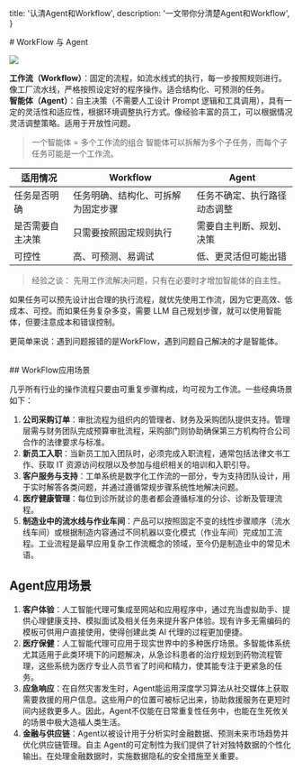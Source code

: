 
  title: '认清Agent和Workflow',
  description: '一文带你分清楚Agent和Workflow',
}

<MainContent>
  # WorkFlow 与 Agent

  ![](https://raw.githubusercontent.com/hugoiee/images/master/%E5%B7%A5%E4%BD%9C%E6%B5%81and%E6%99%BA%E8%83%BD%E4%BD%93.jpg)

  **工作流（Workflow）**：固定的流程，如流水线式的执行，每一步按照规则进行。像工厂流水线，严格按照设定好的程序操作。适合结构化、可预测的任务。
  <br/>
  **智能体（Agent）**：自主决策（不需要人工设计 Prompt 逻辑和工具调用），具有一定的灵活性和适应性，根据环境调整执行方式。像经验丰富的员工，可以根据情况灵活调整策略。适用于开放性问题。

  > 一个智能体 = 多个工作流的组合
  > 智能体可以拆解为多个子任务，而每个子任务可能是一个工作流。

  | 适用情况 | Workflow | Agent |
  | -------- | ----------------- | -------------- |
  | 任务是否明确 | 任务明确、结构化、可拆解为固定步骤 | 任务不确定、执行路径动态调整 |
  | 是否需要自主决策 | 只需要按照固定规则执行 | 需要自主判断、规划、决策 |
  | 可控性 | 高、可预测、易调试 | 低、更灵活但可能出错 |

  > 经验之谈： 先用工作流解决问题，只有在必要时才增加智能体的自主性。

  如果任务可以预先设计出合理的执行流程，就优先使用工作流，因为它更高效、低成本、可控。而如果任务复杂多变，需要 LLM 自己规划步骤，就可以使用智能体，但要注意成本和错误控制。

  更简单来说：遇到问题报错的是WorkFlow，遇到问题自己解决的才是智能体。

  <br/>
  ## WorkFlow应用场景

  几乎所有行业的操作流程只要由可重复步骤构成，均可视为工作流。一些经典场景如下：

  1. **公司采购订单**：审批流程为组织内的管理者、财务及采购团队提供支持。管理层需与财务团队完成预算审批流程，采购部门则协助确保第三方机构符合公司合作的法律要求与标准。
  2. **新员工入职**：当新员工加入团队时，必须完成入职流程，通常包括法律文书工作、获取 IT 资源访问权限以及参加与组织相关的培训和入职引导。
  3. **客户服务与支持**：工单系统是数字化工作流的一部分，专为支持团队设计，用于实时解答各类问题，并通过遵循常规步骤系统性地解决问题。
  4. **医疗健康管理**：每位到诊所就诊的患者都会遵循标准的分诊、诊断及管理流程。
  5. **制造业中的流水线与作业车间**：产品可以按照固定不变的线性步骤顺序（流水线车间）或根据制造内容通过不同机器以变化模式（作业车间）完成加工流程。工业流程是最早应用复杂工作流概念的领域，至今仍是制造业中的常见术语。

  ## Agent应用场景

  1. **客户体验**：人工智能代理可集成至网站和应用程序中，通过充当虚拟助手、提供心理健康支持、模拟面试及相关任务来提升客户体验。现有许多无需编码的模板可供用户直接使用，使得创建此类 AI 代理的过程更加便捷。
  2. **医疗保健**：人工智能代理可应用于现实世界中的多种医疗场景。多智能体系统尤其适用于此类环境下的问题解决，从急诊科患者的治疗规划到药物流程管理，这些系统为医疗专业人员节省了时间和精力，使其能专注于更紧急的任务。
  3. **应急响应**：在自然灾害发生时，Agent能运用深度学习算法从社交媒体上获取需要救援的用户信息。这些用户的位置可被标记出来，协助救援服务在更短时间内拯救更多人。因此，Agent不仅能在日常重复性任务中，也能在生死攸关的场景中极大造福人类生活。
  4. **金融与供应链**：Agent以被设计用于分析实时金融数据、预测未来市场趋势并优化供应链管理。自主 Agent的可定制性为我们提供了针对独特数据的个性化输出。在处理金融数据时，实施数据隐私的安全措施至关重要。

  <Footer/>
</MainContent>